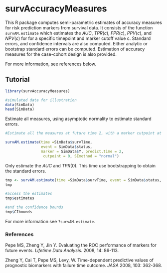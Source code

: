 survAccuracyMeasures
=============================================

This R package computes semi-parametric estimates of accuracy measures for risk prediction markers from survival data. It consists of the function `survAM.estimate` which estimates the $AUC$, $TPR(c)$, $FPR(c)$, $PPV(c)$, and $NPV(c)$ for for a specific timepoint and marker cutoff value c. Standard errors, and confidence intervals are also computed. Either analytic or bootstrap standard errors can be computed. Estimation of accuracy measures for the case-cohort design is also provided.

For more information, see references below. 


## Tutorial


```r
library(survAccuracyMeasures)

#simulated data for illustration
data(SimData)
head(SimData)
```


Estimate all measures, using asymptotic normality to estimate standard errors. 

```r
#Estimate all the measures at future time 2, with a marker cutpoint at 0. 

survAM.estimate(time =SimData$survTime, 
                event = SimData$status, 
                marker = SimData$Y, predict.time = 2, 
                 cutpoint = 0, SEmethod = "normal")
```

Only estimate the $AUC$ and $TPR(0)$. This time use bootstrapping to obtain the standard errors. 

```r
tmp <- survAM.estimate(time =SimData$survTime, event = SimData$status, marker = SimData$Y, predict.time = 2, measures = c("AUC", "TPR"), SEmethod = 'bootstrap', bootstraps = 50, cutpoint = 0)
tmp
```

```r
#access the estimates 
tmp$estimates

#and the confidence bounds
tmp$CIbounds
```

For more information see `?survAM.estimate`. 



### References
Pepe MS, Zheng Y, Jin Y. Evaluating the ROC performance of markers for future events. *Lifetime Data Analysis.* 2008, 14: 86-113.

Zheng Y, Cai T, Pepe MS, Levy, W. Time-dependent predictive values of prognostic biomarkers with failure time outcome. *JASA* 2008, 103: 362-368.














